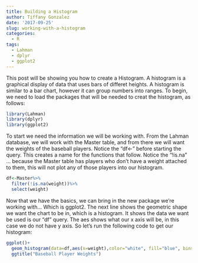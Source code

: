 ```yaml
---
title: Building a Histogram
author: Tiffany Gonzalez
date: '2017-09-25'
slug: working-with-a-histogram
categories:
  - R
tags:
  - Lahman
  - dplyr
  - ggplot2
---
```


This post will be showing you how to create a Histogram. A histogram is a graphical display of data that uses bars of differet heights. A histogram is similar to a bar chart, however it can group numbers into ranges. To begin, we need to load the packages that will be needed to creat the histogram, as follows:

```r
library(Lahman)
library(dplyr)
library(ggplot2)
```

To start we need the information we will be working with. From the Lahman database, we will work with the Master table, and from there we will want the weights of the baseball players. Notice the "df<-" before starting the query. This creates a name for the functions that follow. Notice the "!is.na" ... because the Master table has players who don't have a weight attached to them, this will not plot any of those players into our histogram.

```r
df<-Master%>%
  filter(!is.na(weight))%>%
  select(weight)
```

Now that we have the basics, we can bring in the new package we're working with... Which is ggplot2. The next line shows the geometric shape we want the chart to be in, which is a histogram. It shows the data we want be used is our "df" query. The aes shows what our x axis will be, in this case we do not have y axis. So let's run the following code to get our histogram: 

```r
ggplot()+
  geom_histogram(data=df,aes(x=weight),color="white", fill="blue", bins= 25)+
  ggtitle("Baseball Player Weights")
```

